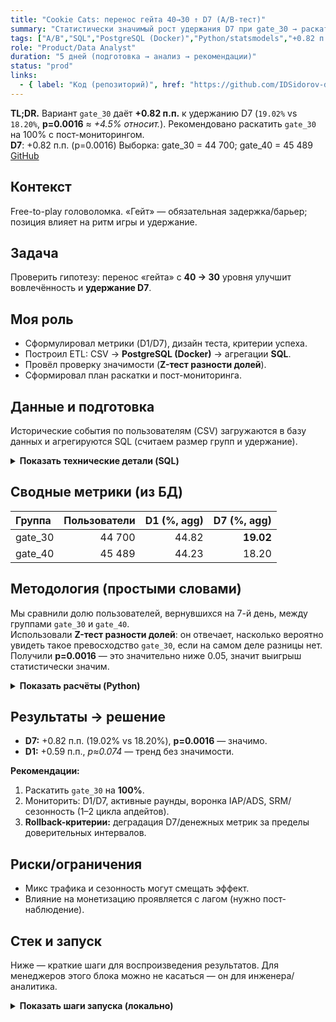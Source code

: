 ```yaml
---
title: "Cookie Cats: перенос гейта 40→30 ↑ D7 (A/B-тест)"
summary: "Статистически значимый рост удержания D7 при gate_30 → раскатка победителя."
tags: ["A/B","SQL","PostgreSQL (Docker)","Python/statsmodels","+0.82 п.п. D7 (p=0.0016)"]
role: "Product/Data Analyst"
duration: "5 дней (подготовка → анализ → рекомендации)"
status: "prod"
links:
  - { label: "Код (репозиторий)", href: "https://github.com/IDSidorov-data/mobile-game-ab-test-analysis" }
---
```


<div className="result-callout">
  <strong>TL;DR.</strong> Вариант <code>gate_30</code> даёт <strong>+0.82 п.п.</strong> к удержанию D7
  (<code>19.02%</code> vs <code>18.20%</code>, <strong>p=0.0016</strong> ≈ <em>+4.5% относит.</em>).
  Рекомендовано раскатить <code>gate_30</code> на 100% с пост-мониторингом.
</div>

<div className="mt-3 flex flex-wrap gap-2">
  <span className="chip chip-positive"><strong>D7</strong>: +0.82 п.п. (p=0.0016)</span>
  <span className="chip chip-neutral">Выборка: gate_30 = 44&nbsp;700; gate_40 = 45&nbsp;489</span>
  <a className="chip chip-neutral" href="https://github.com/IDSidorov-data/mobile-game-ab-test-analysis" target="_blank" rel="noopener noreferrer">GitHub</a>
</div>

## Контекст
Free-to-play головоломка. «Гейт» — обязательная задержка/барьер; позиция влияет на ритм игры и удержание.

## Задача
Проверить гипотезу: перенос «гейта» с **40 → 30** уровня улучшит вовлечённость и **удержание D7**.

## Моя роль
- Сформулировал метрики (D1/D7), дизайн теста, критерии успеха.
- Построил ETL: CSV → **PostgreSQL (Docker)** → агрегации **SQL**.
- Провёл проверку значимости (**Z-тест разности долей**).
- Сформировал план раскатки и пост-мониторинга.

## Данные и подготовка
Исторические события по пользователям (CSV) загружаются в базу данных и агрегируются SQL (считаем размер групп и удержание).

<details>
  <summary><strong>Показать технические детали (SQL)</strong></summary>

```sql title="Агрегирование метрик"
SELECT 
  version,
  COUNT(userid)                         AS total_users,
  SUM(CAST(retention_1 AS int))         AS d1_retained,
  SUM(CAST(retention_7 AS int))         AS d7_retained,
  100.0 * SUM(CAST(retention_1 AS int)) / COUNT(*) AS d1_rate,
  100.0 * SUM(CAST(retention_7 AS int)) / COUNT(*) AS d7_rate
FROM cookie_cats
GROUP BY version;
```
</details>

## Сводные метрики (из БД)

| Группа  | Пользователи | D1 (%, agg) | D7 (%, agg) |
|:--------|-------------:|------------:|------------:|
| gate_30 | 44 700       | 44.82       | **19.02**   |
| gate_40 | 45 489       | 44.23       | 18.20       |

## Методология (простыми словами)
Мы сравнили долю пользователей, вернувшихся на 7-й день, между группами `gate_30` и `gate_40`.  
Использовали **Z-тест разности долей**: он отвечает, насколько вероятно увидеть такое превосходство `gate_30`, если на самом деле разницы нет. Получили **p=0.0016** — это значительно ниже 0.05, значит выигрыш статистически значим.

<details>
  <summary><strong>Показать расчёты (Python)</strong></summary>

```python title="Проверка значимости"
from statsmodels.stats.proportion import proportions_ztest

count = [8502, 8279]    # удержались на D7: gate_30, gate_40
nobs  = [44700, 45489]  # всего пользователей: gate_30, gate_40
z, p = proportions_ztest(count, nobs, alternative='larger')
print(p)  # ≈ 0.0016
```
</details>

## Результаты → решение

- **D7:** +0.82 п.п. (19.02% vs 18.20%), **p=0.0016** — значимо.  
- **D1:** +0.59 п.п., _p≈0.074_ — тренд без значимости.

**Рекомендации:**
1. Раскатить `gate_30` на **100%**.
2. Мониторить: D1/D7, активные раунды, воронка IAP/ADS, SRM/сезонность (1–2 цикла апдейтов).
3. **Rollback-критерии:** деградация D7/денежных метрик за пределы доверительных интервалов.

## Риски/ограничения

- Микс трафика и сезонность могут смещать эффект.
- Влияние на монетизацию проявляется с лагом (нужно пост-наблюдение).

## Стек и запуск
Ниже — краткие шаги для воспроизведения результатов. Для менеджеров этого блока можно не касаться — он для инженера/аналитика.

<details>
  <summary><strong>Показать шаги запуска (локально)</strong></summary>

```bash title="Локально: запуск анализа"
docker compose up -d
pip install -r requirements.txt
python load_data.py
# анализ — в analysis.ipynb
```
</details>

